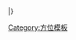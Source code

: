 |}
<div style="border: none;"><div class="thumbcaption">{{{caption}}}</div></div></div><noinclude>

[[Category:方位模板]]
</noinclude>